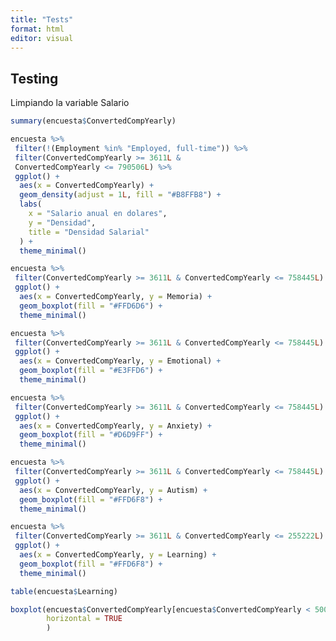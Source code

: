 ```yaml
---
title: "Tests"
format: html
editor: visual
---
```


## Testing

Limpiando la variable Salario

```r
summary(encuesta$ConvertedCompYearly)
```

```r
encuesta %>%
 filter(!(Employment %in% "Employed, full-time")) %>%
 filter(ConvertedCompYearly >= 3611L & 
 ConvertedCompYearly <= 790506L) %>%
 ggplot() +
  aes(x = ConvertedCompYearly) +
  geom_density(adjust = 1L, fill = "#B8FFB8") +
  labs(
    x = "Salario anual en dolares",
    y = "Densidad",
    title = "Densidad Salarial"
  ) +
  theme_minimal()
```

```r
encuesta %>%
 filter(ConvertedCompYearly >= 3611L & ConvertedCompYearly <= 758445L) %>%
 ggplot() +
  aes(x = ConvertedCompYearly, y = Memoria) +
  geom_boxplot(fill = "#FFD6D6") +
  theme_minimal()
```

```r
encuesta %>%
 filter(ConvertedCompYearly >= 3611L & ConvertedCompYearly <= 758445L) %>%
 ggplot() +
  aes(x = ConvertedCompYearly, y = Emotional) +
  geom_boxplot(fill = "#E3FFD6") +
  theme_minimal()
```

```r
encuesta %>%
 filter(ConvertedCompYearly >= 3611L & ConvertedCompYearly <= 758445L) %>%
 ggplot() +
  aes(x = ConvertedCompYearly, y = Anxiety) +
  geom_boxplot(fill = "#D6D9FF") +
  theme_minimal()
```

```r
encuesta %>%
 filter(ConvertedCompYearly >= 3611L & ConvertedCompYearly <= 758445L) %>%
 ggplot() +
  aes(x = ConvertedCompYearly, y = Autism) +
  geom_boxplot(fill = "#FFD6F8") +
  theme_minimal()
```

```r
encuesta %>%
 filter(ConvertedCompYearly >= 3611L & ConvertedCompYearly <= 255222L) %>%
 ggplot() +
  aes(x = ConvertedCompYearly, y = Learning) +
  geom_boxplot(fill = "#FFD6F8") +
  theme_minimal()
```

```r
table(encuesta$Learning)
```

```r
boxplot(encuesta$ConvertedCompYearly[encuesta$ConvertedCompYearly < 500000] ~ encuesta$Learning, 
        horizontal = TRUE
        )
```
